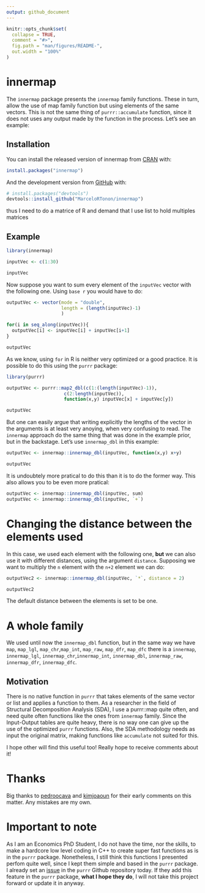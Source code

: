 ```yaml
---
output: github_document
---
```


<!-- README.md is generated from README.Rmd. Please edit that file -->

```r
knitr::opts_chunk$set(
  collapse = TRUE,
  comment = "#>",
  fig.path = "man/figures/README-",
  out.width = "100%"
)
```

# innermap

<!-- badges: start -->
<!-- badges: end -->

The `innermap` package presents the `innermap` family functions. These in turn, allow the use of map family function but using elements of the same vectors. This is not the same thing of `purrr::accumulate` function, since it does not uses any output made by the function in the process. Let's see an example:

## Installation

You can install the released version of innermap from [CRAN](https://CRAN.R-project.org) with:

``` r
install.packages("innermap")
```

And the development version from [GitHub](https://github.com/) with:

``` r
# install.packages("devtools")
devtools::install_github("MarceloRTonon/innermap")
```


thus I need to do a matrice of R and demand that I use list to hold multiples matrices

## Example


```r
library(innermap)

```



```r
inputVec <- c(1:30)

inputVec
```

Now suppose you want to sum every element of the `inputVec` vector with the following one. Using `base r` you would have to do:


```r
outputVec <- vector(mode = "double",
                    length = (length(inputVec)-1)
                    )

for(i in seq_along(inputVec)){
  outputVec[i] <- inputVec[i] + inputVec[i+1]
}

outputVec
```

As we know, using `for` in R is neither very optimized or a good practice. It is possible to do this using the `purrr` package:

```r
library(purrr)

outputVec <- purrr::map2_dbl(c(1:(length(inputVec)-1)),
                     c(2:length(inputVec)),
                     function(x,y) inputVec[x] + inputVec[y])

outputVec
```

But one can easily argue that writing explicitly the lengths of the vector in the arguments is at least very anoying, when very confusing to read. The `innermap` approach do the same thing that was done in the example prior, but in the backstage. Let's use `innermap_dbl` in this example:


```r

outputVec <- innermap::innermap_dbl(inputVec, function(x,y) x+y)

outputVec
```

It is undoubtely more pratical to do this than it is to do the former way. This also allows you to be even more pratical:

```r

outputVec <- innermap::innermap_dbl(inputVec, sum)
outputVec <- innermap::innermap_dbl(inputVec, `+`)
```

# Changing the distance between the elements used

In this case, we used each element with the following one, **but** we can also use it with different distances, using the argument `distance`. Supposing we want to multiply the `n` element with the `n+2` element we can do:

```r

outputVec2 <- innermap::innermap_dbl(inputVec, `*`, distance = 2)

outputVec2
```

The default distance between the elements is set to be one.

# A whole family

We used until now the `innermap_dbl` function, but in the same way we have `map`, `map_lgl`, `map_chr`,`map_int`, `map_raw`, `map_dfr`, `map_dfc` there is a `innermap`, `innermap_lgl`, `innermap_chr`,`innermap_int`, `innermap_dbl`, `innermap_raw`, `innermap_dfr`, `innermap_dfc`.


## Motivation

There is no native function in `purrr` that takes elements of the same vector or list and applies a function to them. As a researcher in the field of Structural Decomposition Analysis (SDA), I use a purrr::map quite often, and need quite often functions like the ones from `innermap` family. Since the Input-Output tables are quite heavy, there is no way one can give up the use of the optimized `purrr` functions. Also, the SDA methodology needs as input the original matrix, making functions like `accumulate` not suited for this.

I hope other will find this useful too! Really hope to receive comments about it! 

# Thanks

Big thanks to [pedroocava](https://github.com/pedrocava/) and [kimjoaoun](https://github.com/kimjoaoun/) for their early comments on this matter. Any mistakes are my own.

# Important to note

As I am an Economics PhD Student, I do not have the time, nor the skills, to make a hardcore low level coding in C++ to create super fast functions as is in the `purrr` package. Nonetheless, I still think this functions I presented perfom quite well, since I kept them simple and based in the `purrr` package. I already set an [issue](https://github.com/tidyverse/purrr/issues/797#issue-721645404) in the `purrr` Github repository today. If they add this feature in the `purrr` package, **what I hope they do**, I will not take this project forward or update it in anyway.
